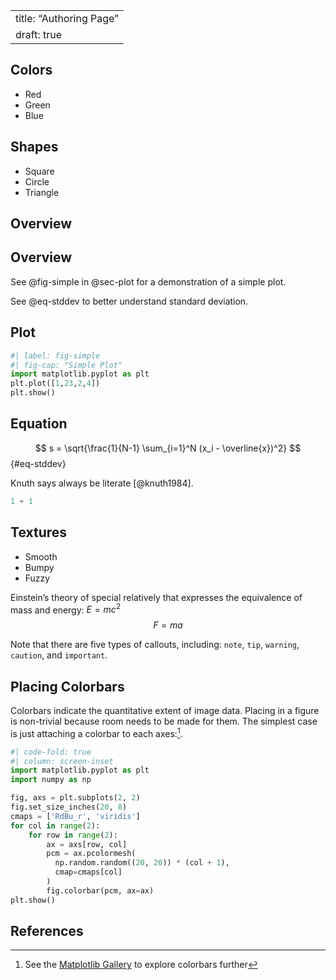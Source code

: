 
---
title: "Authoring Page"
draft: true
---

## Colors

- Red
- Green 
- Blue

## Shapes

- Square
- Circle
- Triangle

## Overview

## Overview

See @fig-simple in @sec-plot for a demonstration of a simple plot. 

See @eq-stddev to better understand standard deviation.

## Plot {#sec-plot}

```python
#| label: fig-simple
#| fig-cap: "Simple Plot"
import matplotlib.pyplot as plt
plt.plot([1,23,2,4])
plt.show()
```

## Equation {#sec-equation}

$$
s = \sqrt{\frac{1}{N-1} \sum_{i=1}^N (x_i - \overline{x})^2}
$$ {#eq-stddev}

Knuth says always be literate [@knuth1984].

```python
1 + 1
```

## Textures

- Smooth
- Bumpy
- Fuzzy
  
Einstein's theory of special relatively that expresses the equivalence of mass and energy:
$E = mc^{2}$
$$F=ma$$

::: {.callout-note}
Note that there are five types of callouts, including:
`note`, `tip`, `warning`, `caution`, and `important`.
:::

## Placing Colorbars

Colorbars indicate the quantitative extent of image data.
Placing in a figure is non-trivial because room needs to
be made for them. The simplest case is just attaching a 
colorbar to each axes:^[See the [Matplotlib Gallery](https://matplotlib.org/stable/gallery/subplots_axes_and_figures/colorbar_placement.html) to explore colorbars further].

```python
#| code-fold: true
#| column: screen-inset
import matplotlib.pyplot as plt
import numpy as np

fig, axs = plt.subplots(2, 2)
fig.set_size_inches(20, 8)
cmaps = ['RdBu_r', 'viridis']
for col in range(2):
    for row in range(2):
        ax = axs[row, col]
        pcm = ax.pcolormesh(
          np.random.random((20, 20)) * (col + 1),
          cmap=cmaps[col]
        )
        fig.colorbar(pcm, ax=ax)
plt.show()
```

## References
